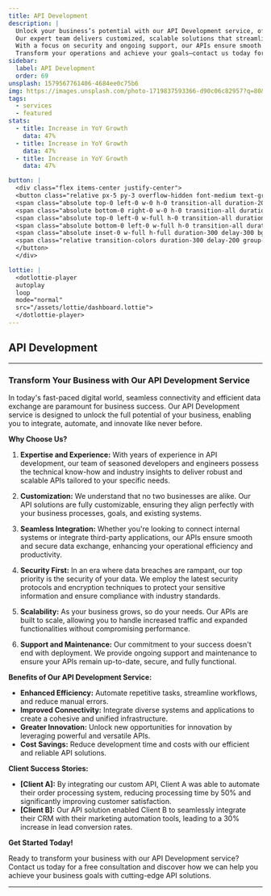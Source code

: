 ```yaml
---
title: API Development
description: |
  Unlock your business’s potential with our API Development service, offering seamless integration, enhanced efficiency, and robust security.
  Our expert team delivers customized, scalable solutions that streamline workflows and automate tasks, saving you time and reducing costs.
  With a focus on security and ongoing support, our APIs ensure smooth data exchange and drive innovation.
  Transform your operations and achieve your goals—contact us today for a free consultation!
sidebar:
  label: API Development
  order: 69
unsplash: 1579567761406-4684ee0c75b6
img: https://images.unsplash.com/photo-1719837593366-d90c06c82957?q=80&w=1970&auto=format&fit=crop&ixlib=rb-4.0.3
tags:
  - services
  - featured
stats:
  - title: Increase in YoY Growth
    data: 47%
  - title: Increase in YoY Growth
    data: 47%
  - title: Increase in YoY Growth
    data: 47%

button: |
  <div class="flex items-center justify-center">
  <button class="relative px-5 py-3 overflow-hidden font-medium text-gray-600 bg-gray-100 border border-gray-100 rounded-lg shadow-inner group">
  <span class="absolute top-0 left-0 w-0 h-0 transition-all duration-200 border-t-2 border-gray-600 group-hover:w-full ease"></span>
  <span class="absolute bottom-0 right-0 w-0 h-0 transition-all duration-200 border-b-2 border-gray-600 group-hover:w-full ease"></span>
  <span class="absolute top-0 left-0 w-full h-0 transition-all duration-300 delay-200 bg-gray-600 group-hover:h-full ease"></span>
  <span class="absolute bottom-0 left-0 w-full h-0 transition-all duration-300 delay-200 bg-gray-600 group-hover:h-full ease"></span>
  <span class="absolute inset-0 w-full h-full duration-300 delay-300 bg-gray-900 opacity-0 group-hover:opacity-100"></span>
  <span class="relative transition-colors duration-300 delay-200 group-hover:text-white ease">Find Out More</span>
  </button>
  </div>

lottie: |
  <dotlottie-player
  autoplay
  loop
  mode="normal"
  src="/assets/lottie/dashboard.lottie">
  </dotlottie-player>
---
```


## API Development

---

### Transform Your Business with Our API Development Service

In today's fast-paced digital world, seamless connectivity and efficient data exchange are paramount for business success. Our API Development service is designed to unlock the full potential of your business, enabling you to integrate, automate, and innovate like never before.

**Why Choose Us?**

1. **Expertise and Experience:** With years of experience in API development, our team of seasoned developers and engineers possess the technical know-how and industry insights to deliver robust and scalable APIs tailored to your specific needs.

2. **Customization:** We understand that no two businesses are alike. Our API solutions are fully customizable, ensuring they align perfectly with your business processes, goals, and existing systems.

3. **Seamless Integration:** Whether you're looking to connect internal systems or integrate third-party applications, our APIs ensure smooth and secure data exchange, enhancing your operational efficiency and productivity.

4. **Security First:** In an era where data breaches are rampant, our top priority is the security of your data. We employ the latest security protocols and encryption techniques to protect your sensitive information and ensure compliance with industry standards.

5. **Scalability:** As your business grows, so do your needs. Our APIs are built to scale, allowing you to handle increased traffic and expanded functionalities without compromising performance.

6. **Support and Maintenance:** Our commitment to your success doesn't end with deployment. We provide ongoing support and maintenance to ensure your APIs remain up-to-date, secure, and fully functional.

**Benefits of Our API Development Service:**

- **Enhanced Efficiency:** Automate repetitive tasks, streamline workflows, and reduce manual errors.
- **Improved Connectivity:** Integrate diverse systems and applications to create a cohesive and unified infrastructure.
- **Greater Innovation:** Unlock new opportunities for innovation by leveraging powerful and versatile APIs.
- **Cost Savings:** Reduce development time and costs with our efficient and reliable API solutions.

**Client Success Stories:**

- **[Client A]:** By integrating our custom API, Client A was able to automate their order processing system, reducing processing time by 50% and significantly improving customer satisfaction.
- **[Client B]:** Our API solution enabled Client B to seamlessly integrate their CRM with their marketing automation tools, leading to a 30% increase in lead conversion rates.

**Get Started Today!**

Ready to transform your business with our API Development service? Contact us today for a free consultation and discover how we can help you achieve your business goals with cutting-edge API solutions.

---
